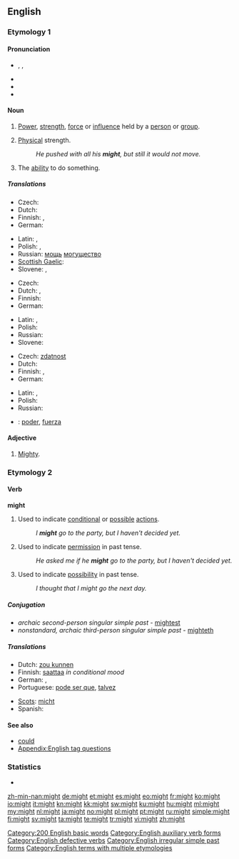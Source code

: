 {{wikipedia}}
==English==

===Etymology 1===
{{etyl|ang}} {{term|miht}}

====Pronunciation====
* {{enPR|mīt}}, {{IPA|/maɪt/}}, {{SAMPA|/maIt/}}
* {{audio|en-us-might.ogg|Audio (US)}}
* {{homophones|mite|lang=en}}
* {{rhymes|aɪt}}

====Noun====
{{en-noun|-}}

# {{uncountable}} [[power|Power]], [[strength]], [[force]] or [[influence]] held by a [[person]] or [[group]].
# {{uncountable}} [[physical|Physical]] strength.
#: ''He pushed with all his '''might''', but still it would not move.''
# {{uncountable}} The [[ability]] to do something.

=====Translations=====
{{trans-top|personal power}}
* Czech: {{t+|cs|moc|f}}
* Dutch: {{t+|nl|macht|f}}
* Finnish: {{t-|fi|mahti}}, {{t+|fi|voima}}
* German: {{t+|de|Macht|f}}
{{trans-mid}}
* Latin: {{t|la|potestas|f}}, {{t|la|potentia|f}}
* Polish: {{t+|pl|potęga|f}}, {{t+|pl|moc|f}}
* Russian: [[мощь]] [[могущество]]
* [[Scottish Gaelic]]: {{t-|gd|cumhachd|m|f|xs=Scottish Gaelic}}
* Slovene: {{t+|sl|moč|f}}, {{t|sl|mogota|f}}
{{trans-bottom}}

{{trans-top|physical strength}}
* Czech: {{t+|cs|síla|f}}
* Dutch: {{t+|nl|kracht}}, {{t+|nl|macht|f}}
* Finnish: {{t+|fi|voima}}
* German: {{t+|de|Kraft|f}}
{{trans-mid}}
* Latin: {{t|la|potentia|f}}, {{t|la|vis}}
* Polish: {{t+|pl|siła|f}}
* Russian: {{t+|ru|сила}}
* Slovene: {{t+|sl|moč|f}}
{{trans-bottom}}

{{trans-top|ability}}
* Czech: [[zdatnost]] {{f}}
* Dutch: {{t+|nl|vermogen}}
* Finnish: {{t+|fi|kyky}}, {{t+|fi|voima}}
* German: {{t|de|Vermögen|n}}
{{trans-mid}}
* Latin: {{t|la|potestas|f}}, {{t|la|potentia|f}}
* Polish: {{t+|pl|zdolność|f}}
* Russian: {{t+|ru|возможность}}
{{trans-bottom}}

{{checktrans-top}}
* {{ttbc|es}}: [[poder]], [[fuerza]]
{{trans-bottom}}

====Adjective====
{{en-adj|mighter|mightest}}

# {{obsolete|chiefly|before 1900}} [[mighty|Mighty]].

===Etymology 2===
{{etyl|ang}} {{term|meahte}}

====Verb====
'''might'''

# {{auxiliary}} Used to indicate [[conditional]] or [[possible]] [[action]]s.
#: ''I '''might''' go to the party, but I haven't decided yet.''
# {{auxiliary}} {{simple past of|may}} Used to indicate [[permission]] in past tense.
#: ''He asked me if he '''might''' go to the party, but I haven't decided yet.''
# {{auxiliary}} {{simple past of|may}} Used to indicate [[possibility]] in past tense.
#: ''I thought that I might go the next day.''

=====Conjugation=====
* ''archaic second-person singular simple past'' - [[mightest]]
* ''nonstandard, archaic third-person singular simple past'' - [[mighteth]]

=====Translations=====
{{trans-top|indicator of conditional or possible actions}}
* Dutch: [[zou kunnen]]
* Finnish: [[saattaa]] ''in conditional mood''
* German: {{t|de|könnte}}, {{t|de|könnten|p}}
* Portuguese: [[pode ser que]], [[talvez]]
{{trans-mid}}
* [[Scots]]: [[micht]]
* Spanish: {{t+|es|puede que}}
{{trans-bottom}}

====See also====
* [[could]]
* [[Appendix:English tag questions]]

===Statistics===
* {{rank|without|make|def|112|might|being|day|through}}

[[Category:200 English basic words]]
[[Category:English auxiliary verb forms]]
[[Category:English defective verbs]]
[[Category:English irregular simple past forms]]
[[Category:English terms with multiple etymologies]]

[[zh-min-nan:might]]
[[de:might]]
[[et:might]]
[[es:might]]
[[eo:might]]
[[fr:might]]
[[ko:might]]
[[io:might]]
[[it:might]]
[[kn:might]]
[[kk:might]]
[[sw:might]]
[[ku:might]]
[[hu:might]]
[[ml:might]]
[[my:might]]
[[nl:might]]
[[ja:might]]
[[no:might]]
[[pl:might]]
[[pt:might]]
[[ru:might]]
[[simple:might]]
[[fi:might]]
[[sv:might]]
[[ta:might]]
[[te:might]]
[[tr:might]]
[[vi:might]]
[[zh:might]]